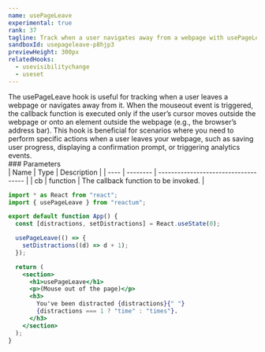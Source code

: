 ```yaml
---
name: usePageLeave
experimental: true
rank: 37
tagline: Track when a user navigates away from a webpage with usePageLeave.
sandboxId: usepageleave-p8hjp3
previewHeight: 300px
relatedHooks:
  - usevisibilitychange
  - useset
---
```



<HookDescription name={frontmatter.name}>
  The usePageLeave hook is useful for tracking when a user leaves a webpage or
  navigates away from it. When the mouseout event is triggered, the callback
  function is executed only if the user’s cursor moves outside the webpage or
  onto an element outside the webpage (e.g., the browser’s address bar). This
  hook is beneficial for scenarios where you need to perform specific actions
  when a user leaves your webpage, such as saving user progress, displaying a
  confirmation prompt, or triggering analytics events.
</HookDescription>

<div class="reference">
  ### Parameters

  <div class="table-container">
  | Name | Type     | Description                          |
  | ---- | -------- | ------------------------------------ |
  | cb   | function | The callback function to be invoked. |
  </div>
</div>

<CodePreview
  sandboxId={frontmatter.sandboxId}
  previewHeight={frontmatter.previewHeight}
/>

<StaticCodeContainer>

```jsx
import * as React from "react";
import { usePageLeave } from "reactum";

export default function App() {
  const [distractions, setDistractions] = React.useState(0);

  usePageLeave(() => {
    setDistractions((d) => d + 1);
  });

  return (
    <section>
      <h1>usePageLeave</h1>
      <p>(Mouse out of the page)</p>
      <h3>
        You've been distracted {distractions}{" "}
        {distractions === 1 ? "time" : "times"}.
      </h3>
    </section>
  );
}
```

</StaticCodeContainer>
